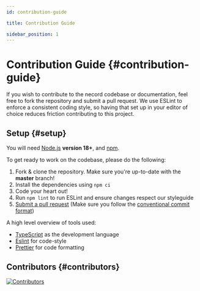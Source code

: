 ```yaml
---
id: contribution-guide

title: Contribution Guide

sidebar_position: 1
---
```


# Contribution Guide {#contribution-guide}

If you wish to contribute to the necord codebase or documentation, feel free to fork the repository and submit a
pull request. We use ESLint to enforce a consistent coding style, so having that set up in your editor of choice
reduces friction contributing to this project.

## Setup {#setup}

You will need [Node.js](http://nodejs.org) **version 18+**, and [npm](https://www.npmjs.com/).

To get ready to work on the codebase, please do the following:

1. Fork & clone the repository. Make sure you're up-to-date with the **master** branch!
2. Install the dependencies using `npm ci`
3. Code your heart out!
4. Run `npm lint` to run ESLint and ensure changes respect our styleguide
5. [Submit a pull request](https://github.com/necordjs/necord/compare) (Make sure you follow the [conventional commit format](https://github.com/SocketSomeone/necord/blob/main/.github/COMMIT_CONVENTION.md))

A high level overview of tools used:

-   [TypeScript](https://www.typescriptlang.org/) as the development language
-   [Eslint](https://eslint.org/) for code-style
-   [Prettier](https://prettier.io/) for code formatting


## Contributors {#contributors}

<a href="https://github.com/necordjs/necord/graphs/contributors">
	<img src="https://contrib.rocks/image?repo=necordjs/necord"  alt="Contributors" />
</a>
